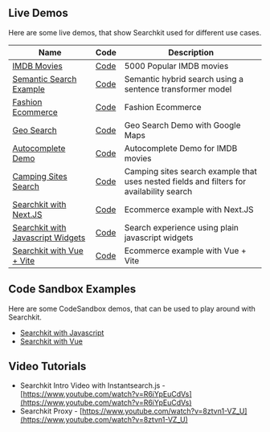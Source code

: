 ## Live Demos

Here are some live demos, that show Searchkit used for different use cases.

| Name | Code | Description |
| --- | --- | --- |
| [IMDB Movies](/demo) | [Code](https://github.com/searchkit/searchkit/tree/main/apps/web/pages/demo.tsx) | 5000 Popular IMDB movies  |
| [Semantic Search Example](https://codesandbox.io/p/sandbox/github/searchkit/searchkit/tree/main/examples/with-semantic-search-nextjs) | [Code](https://github.com/searchkit/searchkit/tree/main/examples/with-semantic-search-nextjs) | Semantic hybrid search using a sentence transformer model |
| [Fashion Ecommerce](/demo-ecommerce) | [Code](https://github.com/searchkit/searchkit/tree/main/apps/web/pages/demo-ecommerce.tsx) | Fashion Ecommerce |
| [Geo Search](/geo-search-demo) | [Code](https://github.com/searchkit/searchkit/tree/main/apps/web/pages/geo-search-demo.jsx) | Geo Search Demo with Google Maps |
| [Autocomplete Demo](/autocomplete) | [Code](https://github.com/searchkit/searchkit/tree/main/apps/web/pages/autocomplete.jsx) | Autocomplete Demo for IMDB movies |
| [Camping Sites Search](/camping-sites-demo) | [Code](https://github.com/searchkit/searchkit/tree/main/apps/web/pages/camping-sites-demo.jsx) | Camping sites search example that uses nested fields and filters for availability search | 
| [Searchkit with Next.JS](https://codesandbox.io/p/sandbox/github/searchkit/searchkit/tree/main/examples/with-ui-nextjs-react) | [Code](https://github.com/searchkit/searchkit/tree/main/examples/with-ui-nextjs-react) | Ecommerce example with Next.JS |
| [Searchkit with Javascript Widgets](https://codesandbox.io/p/sandbox/github/searchkit/searchkit/tree/main/examples/with-ui-instantsearchjs) | [Code](https://github.com/searchkit/searchkit/tree/main/examples/with-ui-instantsearchjs) | Search experience using plain javascript widgets |
| [Searchkit with Vue + Vite](https://codesandbox.io/p/sandbox/github/searchkit/searchkit/tree/main/examples/with-ui-vue) | [Code](https://github.com/searchkit/searchkit/tree/main/examples/with-ui-vue) | Ecommerce example with Vue + Vite |



## Code Sandbox Examples

Here are some CodeSandbox demos, that can be used to play around with Searchkit.
* [Searchkit with Javascript](https://github.com/searchkit/searchkit/tree/main/examples/with-ui-instantsearchjs)
* [Searchkit with Vue](https://github.com/searchkit/searchkit/tree/main/examples/with-ui-vue)

## Video Tutorials

* Searchkit Intro Video with Instantsearch.js - [https://www.youtube.com/watch?v=R6iYpEuCdVs](https://www.youtube.com/watch?v=R6iYpEuCdVs)
* Searchkit Proxy - [https://www.youtube.com/watch?v=8ztvn1-VZ_U](https://www.youtube.com/watch?v=8ztvn1-VZ_U)

